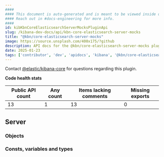 ```yaml
---
####
#### This document is auto-generated and is meant to be viewed inside our experimental, new docs system.
#### Reach out in #docs-engineering for more info.
####
id: kibKbnCoreElasticsearchServerMocksPluginApi
slug: /kibana-dev-docs/api/kbn-core-elasticsearch-server-mocks
title: "@kbn/core-elasticsearch-server-mocks"
image: https://source.unsplash.com/400x175/?github
description: API docs for the @kbn/core-elasticsearch-server-mocks plugin
date: 2025-01-23
tags: ['contributor', 'dev', 'apidocs', 'kibana', '@kbn/core-elasticsearch-server-mocks']
---
```




Contact [@elastic/kibana-core](https://github.com/orgs/elastic/teams/kibana-core) for questions regarding this plugin.

**Code health stats**

| Public API count  | Any count | Items lacking comments | Missing exports |
|-------------------|-----------|------------------------|-----------------|
| 13 | 1 | 13 | 0 |

## Server

### Objects
<DocDefinitionList data={kbnCoreElasticsearchServerMocksObj.server.objects}/>

### Consts, variables and types
<DocDefinitionList data={kbnCoreElasticsearchServerMocksObj.server.misc}/>

